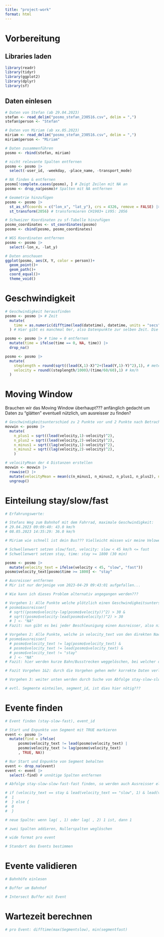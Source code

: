 ```yaml
---
title: "project-work"
format: html
---
```


# Vorbereitung

## Libraries laden

```r
library(readr)
library(tidyr) 
library(ggplot2)
library(dplyr)
library(sf)

```

## Daten einlesen

```r
# Daten von Stefan (ab 29.04.2023)
stefan <- read_delim("posmo_stefan_230516.csv", delim = ",")
stefan$person <- "Stefan"

# Daten von Miriam (ab xx.05.2023)
miriam <- read_delim("posmo_stefan_230516.csv", delim = ",")
miriam$person <- "Miriam"

# Daten zusammenführen
posmo <- rbind(stefan, miriam)

# nicht relevante Spalten entfernen
posmo <- posmo |> 
  select(-user_id, -weekday, -place_name, -transport_mode)

# NA finden & entfernen
posmo[!complete.cases(posmo), ] # Zeigt Zeilen mit NA an
posmo <- drop_na(posmo)# Spalten mit NA entfernen

# Geometrie hinzufügen
posmo <- posmo |> 
  st_as_sf(coords = c("lon_x", "lat_y"), crs = 4326, remove = FALSE) |>  # Geometrie hinzufügen
  st_transform(2056) # transformieren CH1903+ LV95: 2056

# Schweizer Koordinaten zu sf-Tabelle hinzufügen
posmo_coordinates <- st_coordinates(posmo)
posmo <- cbind(posmo, posmo_coordinates)

# WGS Koordinaten entfernen 
posmo <- posmo |> 
  select(-lon_x, -lat_y)

# Daten anschauen
ggplot(posmo, aes(X, Y, color = person))+
  geom_point()+
  geom_path()+
  coord_equal()+
  theme_void()
```

# Geschwindigkeit

```r
# Geschwindigkeit herausfinden
posmo <- posmo |> # Zeit
  mutate(
    time = as.numeric(difftime(lead(datetime), datetime, units = "secs")) # secs
  ) # Hier gibt es manchmal 0er, also Datenpunkte zur selben Zeit. Die müssten auch selbe Koordinaten haben und sind für Geschwindigkeitsrechnung nicht zu gebrauchen. Also weg damit...

posmo <- posmo |> # time = 0 entfernen
  mutate(time = ifelse(time == 0, NA, time)) |> 
  drop_na()

posmo <- posmo |>
  mutate(
    steplength = round(sqrt((lead(X,1)-X)^2+(lead(Y,1)-Y)^2),1), # meter
    velocity = round((steplength/1000)/(time/60/60),1) # km/h
  )
```

# Moving Window

Brauchen wir das Moving Window überhaupt??? anfänglich gedacht um Daten zu "glätten" eventuell nützlich, um ausreisser zu finden?

```r
# Geschwindigkeitsunterschied zu 2 Punkte vor und 2 Punkte nach Betrachtung
movwin <- posmo |> 
  mutate(
    n_plus1 = sqrt((lead(velocity,1)-velocity)^2),
    n_plus2 = sqrt((lead(velocity,2)-velocity)^2),
    n_minus1 = sqrt((lag(velocity,1)-velocity)^2),
    n_minus2 = sqrt((lag(velocity,2)-velocity)^2),
    )

# velocityMean der 4 Distanzen erstellen
movwin <- movwin |> 
  rowwise() |> 
  mutate(velocityMean = mean(c(n_minus1, n_minus2, n_plus1, n_plus2), na.rm = TRUE)) |> 
  ungroup()
```

# Einteilung stay/slow/fast

```r
# Erfahrungswerte:

# Stefans Weg zum Bahnhof mit dem Fahrrad, maximale Geschwindigkeit:
# 29.04.2023 09:09:40: 43.0 km/h
# 08.05.2023 14:35:29: 36.0 km/h

# Miriam wie schnell ist dein Bus??? Vielleicht müssen wir meine Velowege wegnehmen, da ich so schnell bin ;-) Bäh, dann wäre aber mein Velo fast und würde alles verfälschen, da ich nie auf mein Velo warte...

# Schwellenwert setzen slow/fast, velocity: slow < 45 km/h <= fast
# Schwellenwert setzen stay, time: stay >= 1800 (30 min)

posmo <- posmo |> 
  mutate(velocity_text = ifelse(velocity < 45, "slow", "fast"))
posmo$velocity_text[posmo$time >= 1800] <- "stay"

# Ausreisser entfernen
# Mir ist nur derjenige vom 2023-04-29 09:43:01 aufgefallen...

# Wie kann ich dieses Problem alternativ angegangen werden???

# Vorgehen 1: Alle Punkte welche plötzlich einen Geschwindigkeitsunterschied von 30 km/h als benachbarte Punkte aufweisen, werden gelöscht
# posmo$ausreisser[
  # sqrt((posmo$velocity-lag(posmo$velocity))^2) > 30 & 
  # sqrt((posmo$velocity-lead(posmo$velocity))^2) > 30
  # ] <- "NA"
# Fazit: nun gibt es bei jeder Beschleunigung einen Ausreisser, also nicht geeignet

# Vorgehen 2: Alle Punkte, welche in velocity_text von den direkten Nachbarn abweichen werden als Ausreisser markiert, stay ist davon ausgenommen
# posmo$ausreisser[
  # posmo$velocity_text != lag(posmo$velocity_text) & 
  # posmo$velocity_text != lead(posmo$velocity_text) &
  # posmo$velocity_text != "stay"
  # ] <- "NA" 
# Fazit: hier werden kurze Bahn/Busstrecken weggelöschen, bei welcher die Geschwindigkeit immer um den Schwellenwert slow/fast liegt. Für die Auswertung ist dies etwa gleich Schlimm wie Vorgehen 1 (oder???)

# Fazit Vorgehen 1&2: durch die Vorgehen gehen mehr korrekte Daten verloren als Ausreisser. Insgesamt habe ich sowieso nur einen Ausreisser gefunden. Vielleicht visuell machen?

# Vorgehen 3: weiter unten werden durch Suche von Abfolge stay-slow-slow-fast-fast Aussreiser entfernt. Bzw. sie blockieren einige Startpunkte. Annahme: wir haben eine genügend grosse Stichprobengrösse, dass das wegfallen von Reisestartpunkten keine Rolle spielt.

# evtl. Segmente einteilen, segment_id, ist dies hier nötig???

```

# Evente finden

```r
# Event finden (stay-slow-fast), event_id

# Start und Enpunkte von Segment mit TRUE markieren
event <- posmo |> 
  mutate(find = ifelse(
      posmo$velocity_text != lead(posmo$velocity_text) |
      posmo$velocity_text != lag(posmo$velocity_text)
      , TRUE, NA))

# Nur Start und Enpunkte von Segment behalten
event <- drop_na(event)
event <- event |> 
  select(-find) # unnötige Spalten entfernen

# Abfolge stay-slow-slow-fast-fast finden, so werden auch Ausreisser eliminiert

# if (velocity_text == stay & lead(velocity_text == "slow", 1) & lead(velocity_text == fast, 2)) {
#  1
#  } else {
#  0
#  }

# neue Spalte: wenn lag( , 1) oder lag( , 2) 1 ist, dann 1

# zwei Spalten addieren, Nullerspalten weglöschen

# wide format pro event

# Standort des Events bestimmen


```

# Evente validieren

```r
# Bahnhöfe einlesen

# Buffer um Bahnhof

# Intersect Buffer mit Event
```

# Wartezeit berechnen

```r
# pro Event: difftime(max(Segmentslow), min(segmentfast)


```

